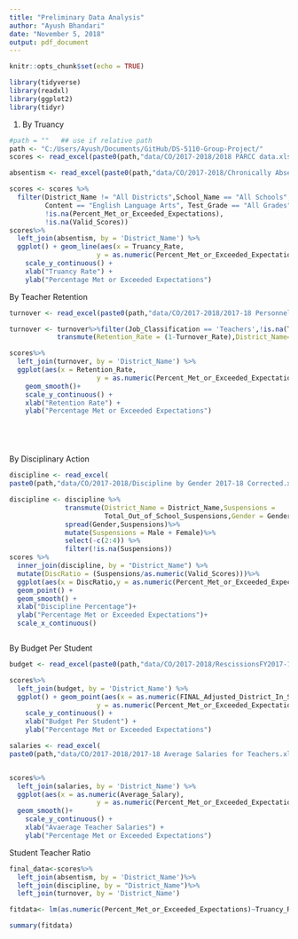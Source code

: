 ```yaml
---
title: "Preliminary Data Analysis"
author: "Ayush Bhandari"
date: "November 5, 2018"
output: pdf_document
---
```


```r
knitr::opts_chunk$set(echo = TRUE)
```

```r
library(tidyverse)
library(readxl)
library(ggplot2)
library(tidyr)
```

1. By Truancy

```r
#path = ""   ## use if relative path
path <- "C:/Users/Ayush/Documents/GitHub/DS-5110-Group-Project/"
scores <- read_excel(paste0(path,"data/CO/2017-2018/2018 PARCC data.xlsx"))

absentism <- read_excel(paste0(path,"data/CO/2017-2018/Chronically Absent by District 2017-18xls.xlsx"))

scores <- scores %>%
  filter(District_Name != "All Districts",School_Name == "All Schools",
         Content == "English Language Arts", Test_Grade == "All Grades",
         !is.na(Percent_Met_or_Exceeded_Expectations),
         !is.na(Valid_Scores))
scores%>%
  left_join(absentism, by = 'District_Name') %>%
  ggplot() + geom_line(aes(x = Truancy_Rate,
                      y = as.numeric(Percent_Met_or_Exceeded_Expectations),na.rm = TRUE)) +
    scale_y_continuous() +
    xlab("Truancy Rate") +
    ylab("Percentage Met or Exceeded Expectations")

```

By Teacher Retention

```r
turnover <- read_excel(paste0(path,"data/CO/2017-2018/2017-18 Personnel Turnover Rate by District and Position Categories.xlsx"))

turnover <- turnover%>%filter(Job_Classification == 'Teachers',!is.na(Turnover_Rate))%>%
            transmute(Retention_Rate = (1-Turnover_Rate),District_Name=District_Name)

scores%>%
  left_join(turnover, by = 'District_Name') %>%
  ggplot(aes(x = Retention_Rate,
                      y = as.numeric(Percent_Met_or_Exceeded_Expectations))) + geom_point() +
    geom_smooth()+
    scale_y_continuous() +
    xlab("Retention Rate") +
    ylab("Percentage Met or Exceeded Expectations")






```

By Disciplinary Action

```r
discipline <- read_excel(
paste0(path,"data/CO/2017-2018/Discipline by Gender 2017-18 Corrected.xlsx"))

discipline <- discipline %>%
              transmute(District_Name = District_Name,Suspensions =     
                        Total_Out_of_School_Suspensions,Gender = Gender)%>%
              spread(Gender,Suspensions)%>%
              mutate(Suspensions = Male + Female)%>%
              select(-c(2:4)) %>%
              filter(!is.na(Suspensions))
scores %>% 
  inner_join(discipline, by = "District_Name") %>%
  mutate(DiscRatio = (Suspensions/as.numeric(Valid_Scores)))%>%
  ggplot(aes(x = DiscRatio,y = as.numeric(Percent_Met_or_Exceeded_Expectations))) + 
  geom_point() +
  geom_smooth() +
  xlab("Discipline Percentage")+
  ylab("Percentage Met or Exceeded Expectations")+
  scale_x_continuous()



```

By Budget Per Student

```r
budget <- read_excel(paste0(path,"data/CO/2017-2018/RescissionsFY2017-18 with Per Pupil Funding.xls"))

scores%>%
  left_join(budget, by = 'District_Name') %>%
  ggplot() + geom_point(aes(x = as.numeric(FINAL_Adjusted_District_In_School_Per_Pupil_Funding),
                      y = as.numeric(Percent_Met_or_Exceeded_Expectations))) +
    scale_y_continuous() +
    xlab("Budget Per Student") +
    ylab("Percentage Met or Exceeded Expectations")

```



```r

salaries <- read_excel(
paste0(path,"data/CO/2017-2018/2017-18 Average Salaries for Teachers.xlsx"))


scores%>%
  left_join(salaries, by = 'District_Name') %>%
  ggplot(aes(x = as.numeric(Average_Salary),
                      y = as.numeric(Percent_Met_or_Exceeded_Expectations))) + geom_point() +
  geom_smooth()+
    scale_y_continuous() +
    xlab("Avaerage Teacher Salaries") +
    ylab("Percentage Met or Exceeded Expectations")

```

Student Teacher Ratio


```r
final_data<-scores%>%
  left_join(absentism, by = 'District_Name')%>%
  left_join(discipline, by = "District_Name")%>%
  left_join(turnover, by = 'District_Name')

fitdata<- lm(as.numeric(Percent_Met_or_Exceeded_Expectations)~Truancy_Rate+Suspensions+Retention_Rate,final_data)

summary(fitdata)

```

